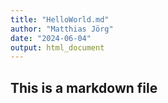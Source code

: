 ```yaml
---
title: "HelloWorld.md"
author: "Matthias Jörg"
date: "2024-06-04"
output: html_document
---
```


## This is a markdown file